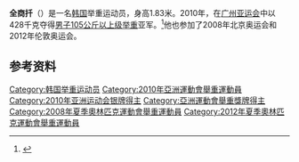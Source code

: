 {{MedalTableTop}}
{{MedalSport | 男子[[举重|举重]]}}
{{MedalCountry | {{KOR}}}}
{{MedalCompetition|[[世界举重锦标赛|世锦赛]]}}
{{MedalBronze |[[2011年世界举重锦标赛|2011年巴黎]]| [[2011年世界举重锦标赛_–_男子105公斤以上级|105公斤以上级]]}}
{{MedalCompetition|[[亚运会|亚运会]]}}
{{MedalSilver|[[2010年亚洲运动会|2010年广州]]|[[2010年亚洲运动会举重比赛_-_男子105公斤以上级|105公斤以上级]]}}
{{MedalBottom}}
'''全商扦'''（{{bd|1981年|2月28日||}}）是一名[[韩国|韩国]]举重运动员，身高1.83米。2010年，在[[广州亚运会|广州亚运会]]中以428千克夺得[[2010年亚洲运动会举重比赛_-_男子105公斤以上级|男子105公斤以上级举重]]亚军。<ref>{{cite web|url=http://www.gz2010.cn/info/CHN_CHN/ZB/ZBB101A_WL@@@@@@@@@@@@@@@CHN_number=242359.html | language=zh-hans | title=全商扦 - 简历  |publisher=2010年广州亚运会官方网站 |accessdate=2011-12-18 }}</ref>他也参加了2008年北京奥运会和2012年伦敦奥运会。

==参考资料==
<references />
{{DEFAULTSORT:Jeon Sang-guen}}
[[Category:韩国举重运动员|Category:韩国举重运动员]]
[[Category:2010年亞洲運動會舉重運動員|Category:2010年亞洲運動會舉重運動員]]
[[Category:2010年亚洲运动会银牌得主|Category:2010年亚洲运动会银牌得主]]
[[Category:亞洲運動會舉重獎牌得主|Category:亞洲運動會舉重獎牌得主]]
[[Category:2008年夏季奧林匹克運動會舉重運動員|Category:2008年夏季奧林匹克運動會舉重運動員]]
[[Category:2012年夏季奧林匹克運動會舉重運動員|Category:2012年夏季奧林匹克運動會舉重運動員]]